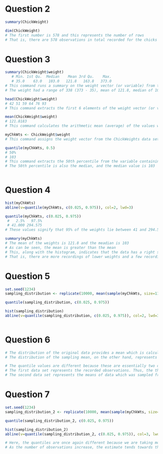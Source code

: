 # Question 2
```r
summary(ChickWeight)

dim(ChickWeight)
# The first number is 578 and this represents the number of rows
# That is, there are 578 observations in total recorded for the chicks

```

# Question 3
```r
summary(ChickWeight$weight)
   # Min. 1st Qu.  Median    Mean 3rd Qu.    Max. 
   # 35.0    63.0   103.0   121.8   163.8   373.0
# This command runs a summary on the weight vector (or variable) from the ChickWeight data set
# The weight had a range of 338 (373 - 35), mean of 121.8, median of 103.0, 1st quartile of 63, 3rd quartile of 163.8, and IQR of 100.8.

head(ChickWeight$weight)
# 42 51 59 64 76 93
# This command extracts the first 6 elements of the weight vector (or variable) from the ChickWeight data set

mean(ChickWeight$weight)
# 121.8183
# This command calculates the arithmetic mean (average) of the values within the weight vector (or variable) from the ChickWeight data set

myChkWts <- ChickWeight$weight
# This command assigns the weight vector from the ChickWeights data set to a variable named myChkWts

quantile(myChkWts, 0.5)
# 50% 
# 103 
# This command extracts the 50th percentile from the variable containing the weights vector
# The 50th percentile is also the median, and the median value is 103
   
```

# Question 4
```r
hist(myChkWts)
abline(v=quantile(myChkWts, c(0.025, 0.975)), col=2, lwd=3)

quantile(myChkWts, c(0.025, 0.975))
 #   2.5%   97.5% 
 # 41.000 294.575
# These values signify that 95% of the weights lie between 41 and 294.575

summary(myChkWts)
# The mean of the weights is 121.8 and the meadian is 103
# As can be seen, the mean is greater than the mean
# This, along with the histogram, indicates that the data has a right skew
# That is, there are more recordings of lower weights and a few recordings of heavier weights

```

# Question 5
```r
set.seed(1234)
sampling_distribution <- replicate(10000, mean(sample(myChkWts, size=11, replace=T)))

quantile(sampling_distribution, c(0.025, 0.975))

hist(sampling_distribution)
abline(v=quantile(sampling_distribution, c(0.025, 0.975)), col=2, lwd=3)
  
```

# Question 6
```r
# The distribution of the original data provides a mean which is calculated from the given data set. This mean, however, might not be the true mean from the original/actual set of data -- it is merely a point estimate. 
# The distribution of the sampling mean, on the other hand, represents the mean (and distribution) of various samples from the data. Based on the law of large numbers and the central limit theorem, as these samples get larger and the number of observations increase, the mean of the distribution is expected to be closer to the true mean and the distribution is expected to be approximately normal.

# The quantile values are different because these are essentially two different data sets
# The first data set represents the recorded observations. Thus, the those quantiles will represent where 95% of the recorded data lies.
# The second data set represents the means of data which was sampled from the recorded data. Thus, the quantiles will represents where 95% of the means lie.

```

# Question 7
```r
set.seed(1234)
sampling_distribution_2 <- replicate(10000, mean(sample(myChkWts, size=100, replace=T)))

quantile(sampling_distribution_2, c(0.025, 0.975))

hist(sampling_distribution_2)
abline(v=quantile(sampling_distribution_2, c(0.025, 0.975)), col=3, lwd=3)

# Here, the quantiles are once again different because we are taking more observatrions within the sample.
# As the number of observations increase, the estimate tends towards the true mean of the distribution.
```
